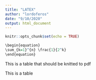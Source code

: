 ---
title: "LATEX"
author: "lordoferos"
date: "9/10/2020"
output: html_document
---

```{r setup, include=FALSE}
knitr::opts_chunk$set(echo = TRUE)
```

```{r}
\begin{equation}
\sum_{k=1}^{n} \frac{1}{2^k}
\end{equation}
```

This is a table that should be knitted to pdf

\begin{center}
\captionof{table}{Multirow Table.}
\begin{tabular}{l|l|r}
\textbf{Value 1} & \textbf{Value 2} & \textbf{Value 3} \\
$\alpha$ & $\beta$ & $\gamma$ \\ \hline
\multirow{2}{*}{12} & 1110.1 & a \\
 & 10.1 & b \\ \hline
3 & 23.113231 & c \\
4 & 25.113231 & d
\end{tabular}
\end{center}

This is a table



